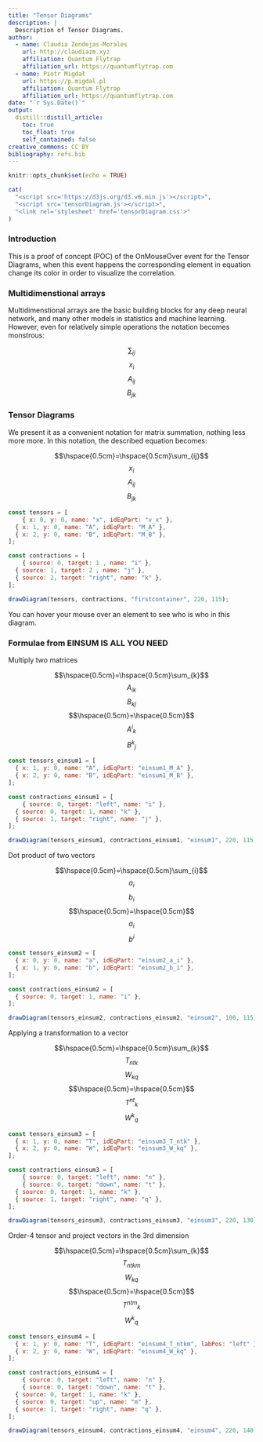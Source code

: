 ```yaml
---
title: "Tensor Diagrams"
description: |
  Description of Tensor Diagrams.
author:
  - name: Claudia Zendejas-Morales
    url: http://claudiazm.xyz
    affiliation: Quantum Flytrap
    affiliation_url: https://quantumflytrap.com
  - name: Piotr Migdał 
    url: https://p.migdal.pl
    affiliation: Quantum Flytrap
    affiliation_url: https://quantumflytrap.com
date: "`r Sys.Date()`"
output:
  distill::distill_article:
    toc: true
    toc_float: true
    self_contained: false
creative_commons: CC BY
bibliography: refs.bib
---
```


```r
knitr::opts_chunk$set(echo = TRUE)
```

```r
cat(
  "<script src='https://d3js.org/d3.v6.min.js'></script>",
  "<script src='tensorDiagram.js'></script>",
  "<link rel='stylesheet' href='tensorDiagram.css'>"
)
```

### Introduction

This is a proof of concept (POC) of the OnMouseOver event for the Tensor Diagrams, when this event happens the corresponding element in equation change its color in order to visualize the correlation.


### Multidimenstional arrays

Multidimenstional arrays are the basic building blocks for any deep neural network, and many other models in statistics and machine learning. However, even for relatively simple operations the notation becomes monstrous:

<div id="text" class="equation">
<div class="eq-elem">$$\sum_{ij}$$</div>
<div class="eq-elem">$$x_i$$</div>
<div class="eq-elem">$$A_{ij}$$</div>
<div class="eq-elem">$$B_{jk}$$</div>
</div>

### Tensor Diagrams

We present it as a convenient notation for matrix summation, nothing less more more. In this notation, the described equation becomes:

<div id="text" class="equation">
<div id="firstcontainer" class="eq-diagram">
<!--<svg width="220" height="115"></svg>-->
</div>
<div class="eq-elem">$$\hspace{0.5cm}=\hspace{0.5cm}\sum_{ij}$$</div>
<div id="v_x" class="eq-elem">$$x_i$$</div>
<div id="M_A" class="eq-elem">$$A_{ij}$$</div>
<div id="M_B" class="eq-elem">$$B_{jk}$$</div>
</div>

```js

const tensors = [
	{ x: 0, y: 0, name: "x", idEqPart: "v_x" },
  { x: 1, y: 0, name: "A", idEqPart: "M_A" },
  { x: 2, y: 0, name: "B", idEqPart: "M_B" },
];

const contractions = [
	{ source: 0, target: 1 , name: "i" },
  { source: 1, target: 2 , name: "j" },
  { source: 2, target: "right", name: "k" },
];

drawDiagram(tensors, contractions, "firstcontainer", 220, 115);

```

You can hover your mouse over an element to see who is who in this diagram.


### Formulae from EINSUM IS ALL YOU NEED

Multiply two matrices

<div id="text" class="equation">
<div id="einsum1" class="eq-diagram"></div>
<div id="einsum1_c_j" class="eq-elem">$$\hspace{0.5cm}=\hspace{0.5cm}\sum_{k}$$</div>
<div id="einsum1_M_A" class="eq-elem">$$A_{ik}$$</div>
<div id="einsum1_M_B" class="eq-elem">$$B_{kj}$$</div>
<div id="einsum1_eq" class="eq-elem">$$\hspace{0.5cm}=\hspace{0.5cm}$$</div>
<div id="einsum1_M_A" class="eq-elem">$${A^{i}}_{k}$$</div>
<div id="einsum1_M_B" class="eq-elem">$${B^{k}}_{j}$$</div>
</div>

```js

const tensors_einsum1 = [
  { x: 1, y: 0, name: "A", idEqPart: "einsum1_M_A" },
  { x: 2, y: 0, name: "B", idEqPart: "einsum1_M_B" },
];

const contractions_einsum1 = [
	{ source: 0, target: "left", name: "i" },
  { source: 0, target: 1, name: "k" },
  { source: 1, target: "right", name: "j" },
];

drawDiagram(tensors_einsum1, contractions_einsum1, "einsum1", 220, 115);

```

Dot product of two vectors

<div id="text" class="equation">
<div id="einsum2" class="eq-diagram"></div>
<div id="einsum2_c" class="eq-elem">$$\hspace{0.5cm}=\hspace{0.5cm}\sum_{i}$$</div>
<div id="einsum2_a_i" class="eq-elem">$$a_{i}$$</div>
<div id="einsum2_b_i" class="eq-elem">$$b_{i}$$</div>
<div id="einsum2_eq" class="eq-elem">$$\hspace{0.5cm}=\hspace{0.5cm}$$</div>
<div id="einsum2_a_i" class="eq-elem">$$a_{i}$$</div>
<div id="einsum2_b_i" class="eq-elem">$$b^{i}$$</div>
</div>

```js

const tensors_einsum2 = [
  { x: 0, y: 0, name: "a", idEqPart: "einsum2_a_i" },
  { x: 1, y: 0, name: "b", idEqPart: "einsum2_b_i" },
];

const contractions_einsum2 = [
  { source: 0, target: 1, name: "i" },
];

drawDiagram(tensors_einsum2, contractions_einsum2, "einsum2", 100, 115);

```

Applying a transformation to a vector

<div id="text" class="equation">
<div id="einsum3" class="eq-diagram"></div>
<div id="einsum3_C_ntq" class="eq-elem">$$\hspace{0.5cm}=\hspace{0.5cm}\sum_{k}$$</div>
<div id="einsum3_T_ntk" class="eq-elem">$$T_{ntk}$$</div>
<div id="einsum3_W_kq" class="eq-elem">$$W_{kq}$$</div>
<div id="einsum3_eq" class="eq-elem">$$\hspace{0.5cm}=\hspace{0.5cm}$$</div>
<div id="einsum3_T_ntk" class="eq-elem">$${T^{nt}}_{k}$$</div>
<div id="einsum3_W_kq" class="eq-elem">$${W^{k}}_{q}$$</div>
</div>

```js

const tensors_einsum3 = [
  { x: 1, y: 0, name: "T", idEqPart: "einsum3_T_ntk" },
  { x: 2, y: 0, name: "W", idEqPart: "einsum3_W_kq" },
];

const contractions_einsum3 = [
	{ source: 0, target: "left", name: "n" },
	{ source: 0, target: "down", name: "t" },
  { source: 0, target: 1, name: "k" },
  { source: 1, target: "right", name: "q" },
];

drawDiagram(tensors_einsum3, contractions_einsum3, "einsum3", 220, 130);

```

Order-4 tensor and project vectors in the 3rd dimension

<div id="text" class="equation">
<div id="einsum4" class="eq-diagram"></div>
<div id="einsum4_C_mqn" class="eq-elem">$$\hspace{0.5cm}=\hspace{0.5cm}\sum_{k}$$</div>
<div id="einsum4_T_ntkm" class="eq-elem">$$T_{ntkm}$$</div>
<div id="einsum4_W_kq" class="eq-elem">$$W_{kq}$$</div>
<div id="einsum4_eq" class="eq-elem">$$\hspace{0.5cm}=\hspace{0.5cm}$$</div>
<div id="einsum4_T_ntkm" class="eq-elem">$${T^{ntm}}_{k}$$</div>
<div id="einsum4_W_kq" class="eq-elem">$${W^{k}}_{q}$$</div>
</div>

```js

const tensors_einsum4 = [
  { x: 1, y: 0, name: "T", idEqPart: "einsum4_T_ntkm", labPos: "left" },
  { x: 2, y: 0, name: "W", idEqPart: "einsum4_W_kq" },
];

const contractions_einsum4 = [
	{ source: 0, target: "left", name: "n" },
	{ source: 0, target: "down", name: "t" },
  { source: 0, target: 1, name: "k" },
  { source: 0, target: "up", name: "m" },
  { source: 1, target: "right", name: "q" },
];

drawDiagram(tensors_einsum4, contractions_einsum4, "einsum4", 220, 140);

```

